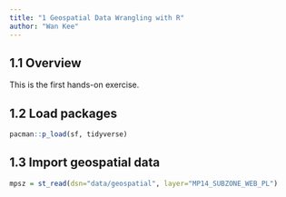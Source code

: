 ```yaml
---
title: "1 Geospatial Data Wrangling with R"
author: "Wan Kee"
---
```


## 1.1 Overview

This is the first hands-on exercise.

## 1.2 Load packages

```r
pacman::p_load(sf, tidyverse)
```

## 1.3 Import geospatial data

```r
mpsz = st_read(dsn="data/geospatial", layer="MP14_SUBZONE_WEB_PL")
```
